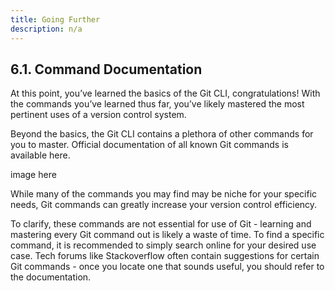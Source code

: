 ```yaml
---
title: Going Further
description: n/a
---
```


## 6.1. Command Documentation
At this point, you’ve learned the basics of the Git CLI, congratulations! With the commands you’ve learned thus far, you’ve likely mastered the most pertinent uses of a version control system. 

Beyond the basics, the Git CLI contains a plethora of other commands for you to master. Official documentation of all known Git commands is available here.

image here

While many of the commands you may find may be niche for your specific needs, Git commands can greatly increase your version control efficiency. 

To clarify, these commands are not essential for use of Git - learning and mastering every Git command out is likely a waste of time. To find a specific command, it is recommended to simply search online for your desired use case. Tech forums like Stackoverflow often contain suggestions for certain Git commands - once you locate one that sounds useful, you should refer to the documentation.